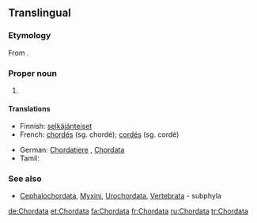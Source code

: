 ==Translingual==

===Etymology===
From {{etyl|la|mul}} {{term|chorda||cord, string|lang=la}}.

===Proper noun===
{{wikipedia}}
{{taxoninfl}}

# {{taxon|phylum|superphylum|Deuterostomia|[[animal]]s having a [[notochord]] at some [[stage]] of their [[development]]}}

====Translations====
{{trans-top|a taxonomic phylum, within superphylum Deuterostomia}}
* Finnish: [[selkäjänteiset]]
* French: [[chordés]] {{m-p}}  (sg. chordé); [[cordés]] {{m-p}}  (sg. cordé)
{{trans-mid}}
* German: [[Chordatiere]] {{f-p}}, [[Chordata]] {{n-p}}
* Tamil: {{t-|ta|முதுகுநாணிகள்|tr=mutukunaanikal|sc=Taml}}
{{trans-bottom}}

===See also===
{{wikispecies}}
* {{sense|phylum}} [[Cephalochordata]], [[Myxini]], [[Urochordata]], [[Vertebrata]] - subphyla
[[de:Chordata]]
[[et:Chordata]]
[[fa:Chordata]]
[[fr:Chordata]]
[[ru:Chordata]]
[[tr:Chordata]]